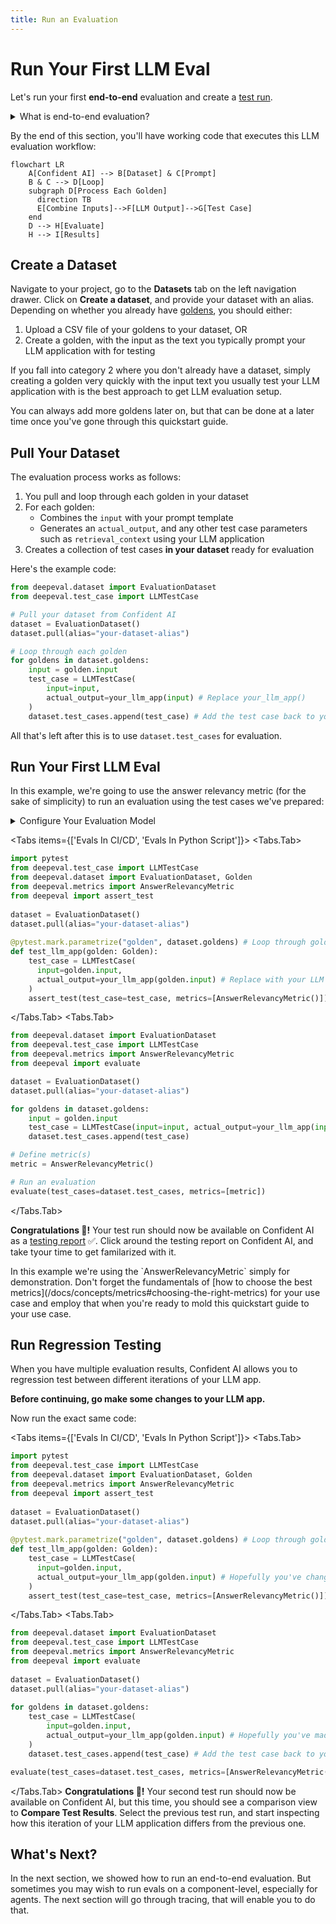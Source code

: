 ```yaml
---
title: Run an Evaluation
---
```



# Run Your First LLM Eval

Let's run your first **end-to-end** evaluation and create a [test run](/docs/concepts/test-runs). 

<details>

<summary>What is end-to-end evaluation?</summary>

[End-to-end evaluation](/docs/llm-evaluation/run-evals/end-to-end-evals) refers to LLM evaluation where your LLM application is treated as a black-box, and only the system inputs and outputs are taken into account. When running end-to-end evaluations, you should only create test cases from the `input`s, `actual_outputs`s, and any other overarching parameter of your LLM system.

<Callout>

If you're looking for **component-level** evaluation instead, the [next section will show you how to set it up](/docs/getting-started/setup-tracing).

</Callout>

</details>

By the end of this section, you'll have working code that executes this LLM evaluation workflow:

```mermaid
flowchart LR
    A[Confident AI] --> B[Dataset] & C[Prompt]
    B & C --> D[Loop]
    subgraph D[Process Each Golden]
      direction TB
      E[Combine Inputs]-->F[LLM Output]-->G[Test Case]
    end
    D --> H[Evaluate]
    H --> I[Results]
```

## Create a Dataset

Navigate to your project, go to the **Datasets** tab on the left navigation drawer. Click on **Create a dataset**, and provide your dataset with an alias. Depending on whether you already have [goldens](/docs/concepts/datasets#goldens), you should either:

1. Upload a CSV file of your goldens to your dataset, OR
2. Create a golden, with the input as the text you typically prompt your LLM application with for testing

If you fall into category 2 where you don't already have a dataset, simply creating a golden very quickly with the input text you usually test your LLM application with is the best approach to get LLM evaluation setup.

<Callout>
  You can always add more goldens later on, but that can be done at a later time
  once you've gone through this quickstart guide.
</Callout>

## Pull Your Dataset

The evaluation process works as follows:

1. You pull and loop through each golden in your dataset
2. For each golden:
   - Combines the `input` with your prompt template
   - Generates an `actual_output`, and any other test case parameters such as `retrieval_context` using your LLM application
3. Creates a collection of test cases **in your dataset** ready for evaluation

Here's the example code:

```python filename="main.py" showLineNumbers copy {6, 13, 15}
from deepeval.dataset import EvaluationDataset
from deepeval.test_case import LLMTestCase

# Pull your dataset from Confident AI
dataset = EvaluationDataset()
dataset.pull(alias="your-dataset-alias")

# Loop through each golden
for goldens in dataset.goldens:
    input = golden.input
    test_case = LLMTestCase(
        input=input,
        actual_output=your_llm_app(input) # Replace your_llm_app()
    )
    dataset.test_cases.append(test_case) # Add the test case back to your dataset
```

All that's left after this is to use `dataset.test_cases` for evaluation.

## Run Your First LLM Eval

In this example, we're going to use the answer relevancy metric (for the sake of simplicity) to run an evaluation using the test cases we've prepared:

<details>
  <summary>Configure Your Evaluation Model</summary>

  To run [LLM-as-a-judge metrics](/docs/concepts/metrics#llm-as-judge-approach) with DeepEval, you'll need to set up an evaluation model. The simplest option is to use OpenAI's models as your LLM judge:

  ```bash
  export OPENAI_API_KEY=<your-openai-api-key>
  ```

  For notebook environments (Jupyter or Colab), use this syntax instead:

  ```bash
  %env OPENAI_API_KEY=<your-openai-api-key>
  ```

  Please **do not include** quotation marks when setting your `OPENAI_API_KEY` if you're working in a notebook enviornment as it is invalid syntax.

  > [!IMPORTANT]
  >
  > While OpenAI models are the simplest option, you can also use [other model providers](https://deepeval.com/integrations/models/azure-openai), [custom models](https://deepeval.com/guides/guides-using-custom-llms), or run evaluations [directly on Confident AI](/docs/llm-evaluation/running-llm-evals#run-llm-evals-on-the-cloud). These advanced options are covered later in the documentation.

</details>

<Tabs items={['Evals In CI/CD', 'Evals In Python Script']}>
  <Tabs.Tab>
```python filename="main.py" showLineNumbers {10, 16}
import pytest
from deepeval.test_case import LLMTestCase
from deepeval.dataset import EvaluationDataset, Golden
from deepeval.metrics import AnswerRelevancyMetric
from deepeval import assert_test
 
dataset = EvaluationDataset()
dataset.pull(alias="your-dataset-alias")
 
@pytest.mark.parametrize("golden", dataset.goldens) # Loop through goldens
def test_llm_app(golden: Golden):
    test_case = LLMTestCase(
      input=golden.input, 
      actual_output=your_llm_app(golden.input) # Replace with your LLM app
    )
    assert_test(test_case=test_case, metrics=[AnswerRelevancyMetric()])
```
  </Tabs.Tab>
  <Tabs.Tab>
```python filename="main.py" showLineNumbers {18}
from deepeval.dataset import EvaluationDataset
from deepeval.test_case import LLMTestCase
from deepeval.metrics import AnswerRelevancyMetric
from deepeval import evaluate

dataset = EvaluationDataset()
dataset.pull(alias="your-dataset-alias")

for goldens in dataset.goldens:
    input = golden.input
    test_case = LLMTestCase(input=input, actual_output=your_llm_app(input))
    dataset.test_cases.append(test_case)

# Define metric(s)
metric = AnswerRelevancyMetric()

# Run an evaluation
evaluate(test_cases=dataset.test_cases, metrics=[metric])
```
  </Tabs.Tab>
</Tabs>

**Congratulations 🎉!** Your test run should now be available on Confident AI as a [testing report](/docs/llm-evaluation/evaluation-features/testing-reports) ✅. Click around the testing report on Confident AI, and take tyour time to get familarized with it.

<VideoDisplayer
  src="https://confident-docs.s3.us-east-1.amazonaws.com/evaluation:testing-report.mp4"
  width="100%"
  title="FIRST LOOK: Testing Reports on Confident AI"
/>

<Callout type="warning">
  In this example we're using the `AnswerRelevancyMetric` simply for
  demonstration. Don't forget the fundamentals of [how to choose the best
  metrics](/docs/concepts/metrics#choosing-the-right-metrics) for your use case and
  employ that when you're ready to mold this quickstart guide to your use case.
</Callout>

## Run Regression Testing

When you have multiple evaluation results, Confident AI allows you to regression test between different iterations of your LLM app.

**Before continuing, go make some changes to your LLM app.**

Now run the exact same code:

<Tabs items={['Evals In CI/CD', 'Evals In Python Script']}>
  <Tabs.Tab>
```python filename="main.py" showLineNumbers {14}
import pytest
from deepeval.test_case import LLMTestCase
from deepeval.dataset import EvaluationDataset, Golden
from deepeval.metrics import AnswerRelevancyMetric
from deepeval import assert_test
 
dataset = EvaluationDataset()
dataset.pull(alias="your-dataset-alias")
 
@pytest.mark.parametrize("golden", dataset.goldens) # Loop through goldens
def test_llm_app(golden: Golden):
    test_case = LLMTestCase(
      input=golden.input, 
      actual_output=your_llm_app(golden.input) # Hopefully you've changed to your LLM app!
    )
    assert_test(test_case=test_case, metrics=[AnswerRelevancyMetric()])
```
  </Tabs.Tab>
  <Tabs.Tab>
```python filename="main.py" showLineNumbers {16}
from deepeval.dataset import EvaluationDataset
from deepeval.test_case import LLMTestCase
from deepeval.metrics import AnswerRelevancyMetric
from deepeval import evaluate
 
dataset = EvaluationDataset()
dataset.pull(alias="your-dataset-alias")
 
for goldens in dataset.goldens:
    test_case = LLMTestCase(
        input=golden.input,
        actual_output=your_llm_app(golden.input) # Hopefully you've made changes to your LLM app!
    )
    dataset.test_cases.append(test_case) # Add the test case back to your dataset

evaluate(test_cases=dataset.test_cases, metrics=[AnswerRelevancyMetric()])
```
  </Tabs.Tab>
</Tabs>
**Congratulations 🎉!** Your second test run should now be available on Confident AI, but this time, you should see a comparison view to **Compare Test Results**. Select the previous test run, and start inspecting how this iteration of your LLM application differs from the previous one.

<VideoDisplayer
  src="https://confident-docs.s3.us-east-1.amazonaws.com/evaluation:ab-regression-testing.mp4"
  width="100%"
  title="LLM A|B regression testing 101"
/>

## What's Next?

In the next section, we showed how to run an end-to-end evaluation. But sometimes you may wish to run evals on a component-level, especially for agents. The next section will go through tracing, that will enable you to do that.
